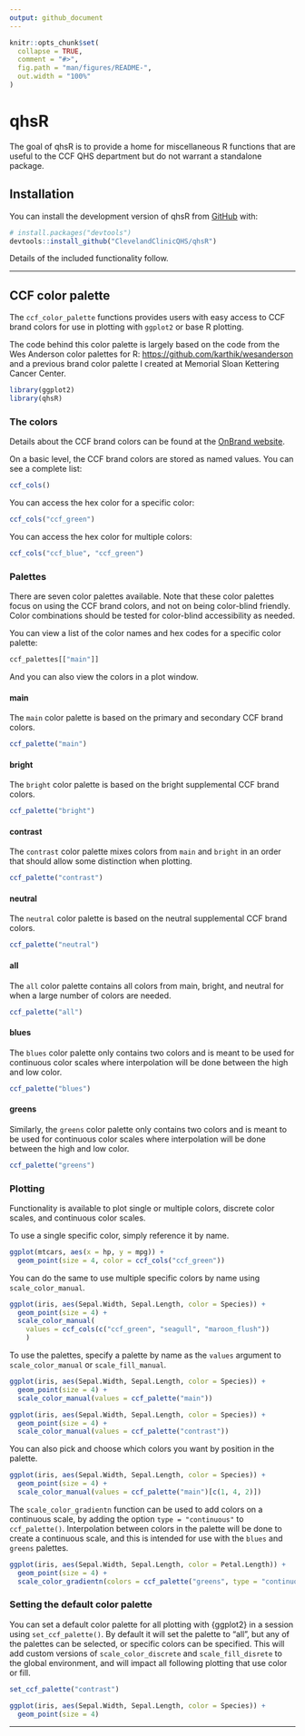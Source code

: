 ```yaml
---
output: github_document
---
```


<!-- README.md is generated from README.Rmd. Please edit that file -->

```r
knitr::opts_chunk$set(
  collapse = TRUE,
  comment = "#>",
  fig.path = "man/figures/README-",
  out.width = "100%"
)
```

# qhsR

<!-- badges: start -->
<!-- badges: end -->

The goal of qhsR is to provide a home for miscellaneous R functions that are useful to the CCF QHS department but do not warrant a standalone package.

## Installation

You can install the development version of qhsR from [GitHub](https://github.com/) with:

``` r
# install.packages("devtools")
devtools::install_github("ClevelandClinicQHS/qhsR")
```

Details of the included functionality follow.

---

## CCF color palette

The `ccf_color_palette` functions provides users with easy access to CCF brand colors for use in plotting with `ggplot2` or base R plotting.

The code behind this color palette is largely based on the code from the Wes Anderson color palettes for R: [https://github.com/karthik/wesanderson](https://github.com/karthik/wesanderson) and a previous brand color palette I created at Memorial Sloan Kettering Cancer Center.

```r
library(ggplot2)
library(qhsR)
```

### The colors

Details about the CCF brand colors can be found at the [OnBrand website](https://onbrand.clevelandclinic.org/get-the-basics/#color-palette).

On a basic level, the CCF brand colors are stored as named values. You can see a complete list:

```r
ccf_cols()
```

You can access the hex color for a specific color:

```r
ccf_cols("ccf_green")
```

You can access the hex color for multiple colors:

```r
ccf_cols("ccf_blue", "ccf_green")
```


### Palettes

There are seven color palettes available. Note that these color palettes focus on using the CCF brand colors, and not on being color-blind friendly. Color combinations should be tested for color-blind accessibility as needed.

You can view a list of the color names and hex codes for a specific color palette:

```r
ccf_palettes[["main"]]
```

And you can also view the colors in a plot window.

#### main

The `main` color palette is based on the primary and secondary CCF brand colors.

```r
ccf_palette("main")
```

#### bright

The `bright` color palette is based on the bright supplemental CCF brand colors.

```r
ccf_palette("bright")
```

#### contrast

The `contrast` color palette mixes colors from `main` and `bright` in an order that should allow some distinction when plotting.

```r
ccf_palette("contrast")
```

#### neutral

The `neutral` color palette is based on the neutral supplemental CCF brand colors.

```r
ccf_palette("neutral")
```

#### all

The `all` color palette contains all colors from main, bright, and neutral for when a large number of colors are needed.

```r
ccf_palette("all")
```

#### blues

The `blues` color palette only contains two colors and is meant to be used for continuous color scales where interpolation will be done between the high and low color.

```r
ccf_palette("blues")
```

#### greens

Similarly, the `greens` color palette only contains two colors and is meant to be used for continuous color scales where interpolation will be done between the high and low color.

```r
ccf_palette("greens")
```


### Plotting

Functionality is available to plot single or multiple colors, discrete color scales, and continuous color scales.

To use a single specific color, simply reference it by name.

```r
ggplot(mtcars, aes(x = hp, y = mpg)) +
  geom_point(size = 4, color = ccf_cols("ccf_green"))
```

You can do the same to use multiple specific colors by name using `scale_color_manual`.

```r
ggplot(iris, aes(Sepal.Width, Sepal.Length, color = Species)) +
  geom_point(size = 4) +
  scale_color_manual(
    values = ccf_cols(c("ccf_green", "seagull", "maroon_flush"))
    )
```

To use the palettes, specify a palette by name as the `values` argument to `scale_color_manual` or `scale_fill_manual`. 

```r
ggplot(iris, aes(Sepal.Width, Sepal.Length, color = Species)) +
  geom_point(size = 4) +
  scale_color_manual(values = ccf_palette("main"))
```

```r
ggplot(iris, aes(Sepal.Width, Sepal.Length, color = Species)) +
  geom_point(size = 4) +
  scale_color_manual(values = ccf_palette("contrast"))
```

You can also pick and choose which colors you want by position in the palette.

```r
ggplot(iris, aes(Sepal.Width, Sepal.Length, color = Species)) +
  geom_point(size = 4) +
  scale_color_manual(values = ccf_palette("main")[c(1, 4, 2)])
```

The `scale_color_gradientn` function can be used to add colors on a continuous scale, by adding the option `type = "continuous"` to `ccf_palette()`. Interpolation between colors in the palette will be done to create a continuous scale, and this is intended for use with the `blues` and `greens` palettes.

```r
ggplot(iris, aes(Sepal.Width, Sepal.Length, color = Petal.Length)) +
  geom_point(size = 4) +
  scale_color_gradientn(colors = ccf_palette("greens", type = "continuous"))
```

### Setting the default color palette

You can set a default color palette for all plotting with {ggplot2} in a session using `set_ccf_palette()`. By default it will set the palette to "all", but any of the palettes can be selected, or specific colors can be specified. This will add custom versions of `scale_color_discrete` and `scale_fill_disrete` to the global environment, and will impact all following plotting that use color or fill.

```r
set_ccf_palette("contrast")

ggplot(iris, aes(Sepal.Width, Sepal.Length, color = Species)) +
  geom_point(size = 4) 
```

---











